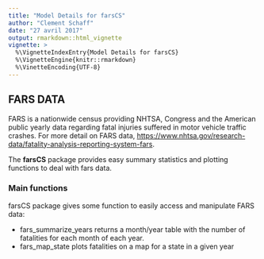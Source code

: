 ```yaml
---
title: "Model Details for farsCS"
author: "Clement Schaff"
date: "27 avril 2017"
output: rmarkdown::html_vignette
vignette: >
  %\VignetteIndexEntry{Model Details for farsCS}
  %\VignetteEngine{knitr::rmarkdown}
  %\VinetteEncoding{UTF-8}
---
```


## FARS DATA

FARS is a nationwide census providing NHTSA, Congress and the American public yearly data regarding fatal injuries suffered in motor vehicle traffic crashes. For more detail on FARS data,  <https://www.nhtsa.gov/research-data/fatality-analysis-reporting-system-fars>.

The  **farsCS** package provides easy summary statistics and plotting functions to deal with fars data. 

### Main functions

farsCS package gives some function to easily access and manipulate FARS data:

* fars_summarize_years returns a month/year table with the number of fatalities for each month of each year.
* fars_map_state plots fatalities on a map for a state in a given year

